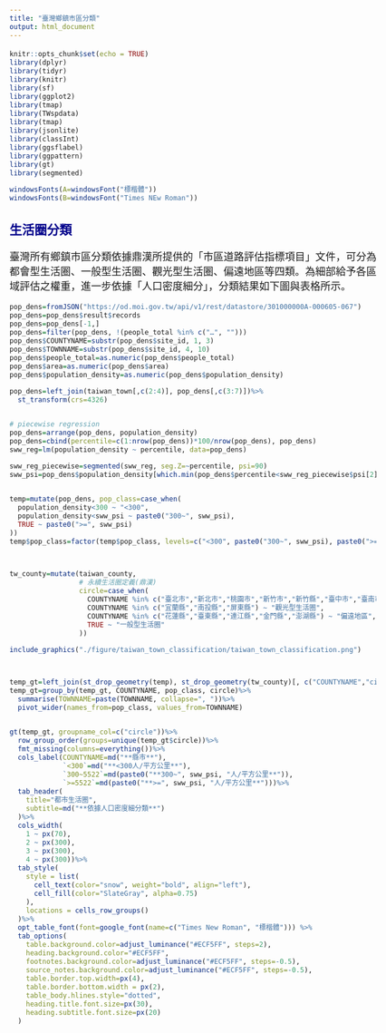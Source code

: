 ```yaml
---
title: "臺灣鄉鎮市區分類"
output: html_document
---
```


<style type="text/css">

body{
font-size: 18px;
font-family:"Times New Roman","標楷體",Georgia,Serif;
}
td {  /* Table  */
  font-size: 8px;
  font-family:"Times New Roman","標楷體",Georgia,Serif;
}
h1.title {
  font-size: 38px;
  color: DarkRed;
  font-family:"Times New Roman","標楷體",Georgia,Serif;
}
h1 { /* Header 1 */
  font-size: 28px;
      font-family:"Times New Roman","標楷體",Georgia,Serif;
  color: DarkBlue;
}
h2 { /* Header 2 */
    font-size: 22px;
    font-family:"Times New Roman","標楷體",Georgia,Serif;
    color: DarkBlue;
}
h3 { /* Header 3 */
  font-size: 18px;
  font-family:"Times New Roman","標楷體",Georgia,Serif;
  color: DarkBlue;
}
code.r{ /* Code block */
    font-size: 12px;
}
pre { /* Code block - determines code spacing between lines */
    font-size: 14px;
}
.blogbody{
font-size:17px;
  font-family:"Times New Roman","標楷體",Georgia,Serif;
line-height: 150%;
}
</style>


```r
knitr::opts_chunk$set(echo = TRUE)
library(dplyr)
library(tidyr)
library(knitr)
library(sf)
library(ggplot2)
library(tmap)
library(TWspdata)
library(tmap)
library(jsonlite)
library(classInt)
library(ggsflabel)
library(ggpattern)
library(gt)
library(segmented)

windowsFonts(A=windowsFont("標楷體"))
windowsFonts(B=windowsFont("Times NEw Roman"))
```

## **生活圈分類**

臺灣所有鄉鎮市區分類依據鼎漢所提供的「市區道路評估指標項目」文件，可分為都會型生活圈、一般型生活圈、觀光型生活圈、偏遠地區等四類。為細部給予各區域評估之權重，進一步依據「人口密度細分」，分類結果如下圖與表格所示。  

```r
pop_dens=fromJSON("https://od.moi.gov.tw/api/v1/rest/datastore/301000000A-000605-067")
pop_dens=pop_dens$result$records
pop_dens=pop_dens[-1,]
pop_dens=filter(pop_dens, !(people_total %in% c("…", "")))
pop_dens$COUNTYNAME=substr(pop_dens$site_id, 1, 3)
pop_dens$TOWNNAME=substr(pop_dens$site_id, 4, 10)
pop_dens$people_total=as.numeric(pop_dens$people_total)
pop_dens$area=as.numeric(pop_dens$area)
pop_dens$population_density=as.numeric(pop_dens$population_density)

pop_dens=left_join(taiwan_town[,c(2:4)], pop_dens[,c(3:7)])%>%
  st_transform(crs=4326)


# piecewise regression
pop_dens=arrange(pop_dens, population_density)
pop_dens=cbind(percentile=c(1:nrow(pop_dens))*100/nrow(pop_dens), pop_dens)
sww_reg=lm(population_density ~ percentile, data=pop_dens)

sww_reg_piecewise=segmented(sww_reg, seg.Z=~percentile, psi=90)
sww_psi=pop_dens$population_density[which.min(pop_dens$percentile<sww_reg_piecewise$psi[2])]


temp=mutate(pop_dens, pop_class=case_when(
  population_density<300 ~ "<300",
  population_density<sww_psi ~ paste0("300~", sww_psi),
  TRUE ~ paste0(">=", sww_psi)
))
temp$pop_class=factor(temp$pop_class, levels=c("<300", paste0("300~", sww_psi), paste0(">=", sww_psi)))



tw_county=mutate(taiwan_county,
                 # 永續生活圈定義(鼎漢)
                 circle=case_when(
                   COUNTYNAME %in% c("臺北市","新北市","桃園市","新竹市","新竹縣","臺中市","臺南市","高雄市") ~ "都會型生活圈",
                   COUNTYNAME %in% c("宜蘭縣","南投縣","屏東縣") ~ "觀光型生活圈",
                   COUNTYNAME %in% c("花蓮縣","臺東縣","連江縣","金門縣","澎湖縣") ~ "偏遠地區",
                   TRUE ~ "一般型生活圈"
                 ))

include_graphics("./figure/taiwan_town_classification/taiwan_town_classification.png")



temp_gt=left_join(st_drop_geometry(temp), st_drop_geometry(tw_county)[, c("COUNTYNAME","circle")])
temp_gt=group_by(temp_gt, COUNTYNAME, pop_class, circle)%>%
  summarise(TOWNNAME=paste(TOWNNAME, collapse=", "))%>%
  pivot_wider(names_from=pop_class, values_from=TOWNNAME)


gt(temp_gt, groupname_col=c("circle"))%>%
  row_group_order(groups=unique(temp_gt$circle))%>%
  fmt_missing(columns=everything())%>%
  cols_label(COUNTYNAME=md("**縣市**"),
             `<300`=md("**<300人/平方公里**"),
             `300~5522`=md(paste0("**300~", sww_psi, "人/平方公里**")),
             `>=5522`=md(paste0("**>=", sww_psi, "人/平方公里**")))%>%
  tab_header(
    title="都市生活圈",
    subtitle=md("**依據人口密度細分類**")
  )%>%
  cols_width(
    1 ~ px(70),
    2 ~ px(300),
    3 ~ px(300),
    4 ~ px(300))%>%
  tab_style(
    style = list(
      cell_text(color="snow", weight="bold", align="left"),
      cell_fill(color="SlateGray", alpha=0.75)
    ),
    locations = cells_row_groups()
  )%>%
  opt_table_font(font=google_font(name=c("Times New Roman", "標楷體"))) %>%
  tab_options(
    table.background.color=adjust_luminance("#ECF5FF", steps=2),
    heading.background.color="#ECF5FF",
    footnotes.background.color=adjust_luminance("#ECF5FF", steps=-0.5),
    source_notes.background.color=adjust_luminance("#ECF5FF", steps=-0.5),
    table.border.top.width=px(4),
    table.border.bottom.width = px(2),
    table_body.hlines.style="dotted",
    heading.title.font.size=px(30),
    heading.subtitle.font.size=px(20)
  )
```

